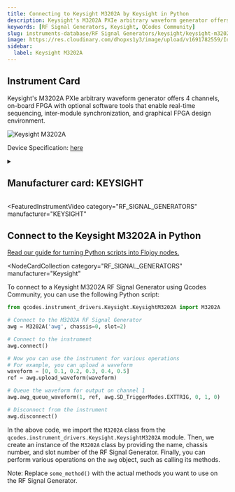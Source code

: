 ```yaml
---
title: Connecting to Keysight M3202A by Keysight in Python
description: Keysight's M3202A PXIe arbitrary waveform generator offers 4 channels, on-board FPGA with optional software tools that enable real-time sequencing, inter-module synchronization, and graphical FPGA design environment.
keywords: [RF Signal Generators, Keysight, QCodes Community]
slug: instruments-database/RF Signal Generators/keysight/keysight-m3202a
image: https://res.cloudinary.com/dhopxs1y3/image/upload/v1691782559/Instruments/RF%20Signal%20Generator/Keysight-M3202A/Keysight-M3202A.png
sidebar:
  label: Keysight M3202A
---
```



## Instrument Card

Keysight's M3202A PXIe arbitrary waveform generator offers 4 channels, on-board FPGA with optional software tools that enable real-time sequencing, inter-module synchronization, and graphical FPGA design environment.

![Keysight M3202A](https://res.cloudinary.com/dhopxs1y3/image/upload/v1691782559/Instruments/RF%20Signal%20Generator/Keysight-M3202A/Keysight-M3202A.png)

Device Specification: [here](https://www.keysight.com/us/en/assets/7018-05392/data-sheets/5992-1798.pdf)

<details style={{ marginTop: "15px"}}>
<summary><h2 style={{display:'inline'}}>Manufacturer card: KEYSIGHT</h2></summary>

![KEYSIGHT](https://res.cloudinary.com/dhopxs1y3/image/upload/v1692125973/Instruments/Vendor%20Logos/Keysight.png)

Keysight Technologies, or Keysight, is an American company that manufactures electronics test and measurement equipment and software

- Headquarters: USA
- Yearly Revenue (millions, USD): 5420
- Vendor Website: [here](https://www.keysight.com/us/en/home.html)

</details>


<FeaturedInstrumentVideo
  category="RF_SIGNAL_GENERATORS"
  manufacturer="KEYSIGHT"
></FeaturedInstrumentVideo>

## Connect to the Keysight M3202A in Python

[Read our guide for turning Python scripts into Flojoy nodes.](https://docs.flojoy.ai/contribution/blocks/custom-flojoy-block/)


<Tabs>
<TabItem value="Flojoy" label="Flojoy" className="flojoy-instrument-tabs">

<NodeCardCollection
  category="RF_SIGNAL_GENERATORS"
  manufacturer="Keysight"
></NodeCardCollection>

</TabItem>
<TabItem value="QCodes Community" label="QCodes Community">

To connect to a Keysight M3202A RF Signal Generator using Qcodes Community, you can use the following Python script:

```python
from qcodes.instrument_drivers.Keysight.KeysightM3202A import M3202A

# Connect to the M3202A RF Signal Generator
awg = M3202A('awg', chassis=0, slot=2)

# Connect to the instrument
awg.connect()

# Now you can use the instrument for various operations
# For example, you can upload a waveform
waveform = [0, 0.1, 0.2, 0.3, 0.4, 0.5]
ref = awg.upload_waveform(waveform)

# Queue the waveform for output on channel 1
awg.awg_queue_waveform(1, ref, awg.SD_TriggerModes.EXTTRIG, 0, 1, 0)

# Disconnect from the instrument
awg.disconnect()
```

In the above code, we import the `M3202A` class from the `qcodes.instrument_drivers.Keysight.KeysightM3202A` module. Then, we create an instance of the `M3202A` class by providing the name, chassis number, and slot number of the RF Signal Generator. Finally, you can perform various operations on the `awg` object, such as calling its methods.

Note: Replace `some_method()` with the actual methods you want to use on the RF Signal Generator.

</TabItem>
</Tabs>
